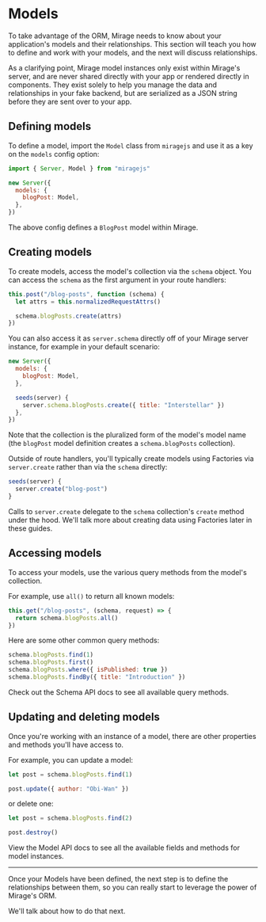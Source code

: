 # Models

To take advantage of the ORM, Mirage needs to know about your application's models and their relationships. This section will teach you how to define and work with your models, and the next will discuss relationships.

As a clarifying point, Mirage model instances only exist within Mirage's server, and are never shared directly with your app or rendered directly in components. They exist solely to help you manage the data and relationships in your fake backend, but are serialized as a JSON string before they are sent over to your app.

## Defining models

To define a model, import the `Model` class from `miragejs` and use it as a key on the `models` config option:

```js
import { Server, Model } from "miragejs"

new Server({
  models: {
    blogPost: Model,
  },
})
```

The above config defines a `BlogPost` model within Mirage.

## Creating models

To create models, access the model's collection via the `schema` object. You can access the `schema` as the first argument in your route handlers:

```js
this.post("/blog-posts", function (schema) {
  let attrs = this.normalizedRequestAttrs()

  schema.blogPosts.create(attrs)
})
```

You can also access it as `server.schema` directly off of your Mirage server instance, for example in your default scenario:

```js
new Server({
  models: {
    blogPost: Model,
  },

  seeds(server) {
    server.schema.blogPosts.create({ title: "Interstellar" })
  },
})
```

Note that the collection is the pluralized form of the model's model name (the `blogPost` model definition creates a `schema.blogPosts` collection).

Outside of route handlers, you'll typically create models using Factories via `server.create` rather than via the `schema` directly:

```js
seeds(server) {
  server.create("blog-post")
}
```

Calls to `server.create` delegate to the `schema` collection's `create` method under the hood. We'll talk more about creating data using Factories later in these guides.

## Accessing models

To access your models, use the various query methods from the model's collection.

For example, use `all()` to return all known models:

```js
this.get("/blog-posts", (schema, request) => {
  return schema.blogPosts.all()
})
```

Here are some other common query methods:

```js
schema.blogPosts.find(1)
schema.blogPosts.first()
schema.blogPosts.where({ isPublished: true })
schema.blogPosts.findBy({ title: "Introduction" })
```

Check out the Schema API docs to see all available query methods.

## Updating and deleting models

Once you're working with an instance of a model, there are other properties and methods you'll have access to.

For example, you can update a model:

```js
let post = schema.blogPosts.find(1)

post.update({ author: "Obi-Wan" })
```

or delete one:

```js
let post = schema.blogPosts.find(2)

post.destroy()
```

View the Model API docs to see all the available fields and methods for model instances.

---

Once your Models have been defined, the next step is to define the relationships between them, so you can really start to leverage the power of Mirage's ORM.

We'll talk about how to do that next.
